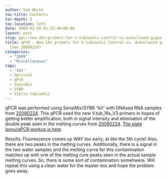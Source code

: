 ```yaml
---
author: Sam White
toc-title: Contents
toc-depth: 5
toc-location: left
date: 2009-02-28 01:12:40+00:00
layout: post
slug: qpcr-new-16s-primers-for-v-tubiashii-control-vs-autoclaved-gigas-samples-see-20090224
title: qPCR - New 16s primers for V.tubiashii Control vs. Autoclaved gigas samples
  (see 20090224)
categories:
  - "2009"
  - "Miscellaneous"
tags:
  - '16s'
  - Opticon2
  - qPCR
  - SensiMix
  - SYBR
  - Vibrio tubiashii
---
```


qPCR was performed using SensiMix/SYBR "kit" with DNAsed RNA samples from [20090224](/Sam%27s+Working+Notebook+Jan-May+2009#sjw20090224). This qPCR used the new V.tub_16s_V3 primers in hopes of getting better amplification; both in signal intensity and elimination of the double peak seen in the melting curves from [20090224](/Sam%27s+Working+Notebook+Jan-May+2009#sjw20090224). [The plate layou/qPCR workup is here](https://eagle.fish.washington.edu/Arabidopsis/Notebook%20Workup%20Files/20090227-1.jpg).

Results: Fluorescence comes up WAY too early; at like the 5th cycle! Also, there are two peaks in the melting curves. Additionally, there is a signal in the two water samples and the melting curve for this contamination matches up with one of the melting cure peaks seen in the actual sample melting curves. So, there is some sort of contamination somehwere. Will repeat this using a clean water for the master mix and hope the problem goes away.
